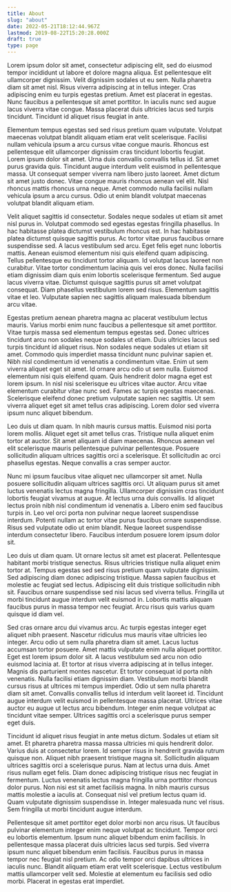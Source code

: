 ```yaml
---
title: About
slug: "about"
date: 2022-05-21T18:12:44.967Z
lastmod: 2019-08-22T15:20:28.000Z
draft: true
type: page
---
```


Lorem ipsum dolor sit amet, consectetur adipiscing elit, sed do eiusmod tempor incididunt ut labore et dolore magna aliqua. Est pellentesque elit ullamcorper dignissim. Velit dignissim sodales ut eu sem. Nulla pharetra diam sit amet nisl. Risus viverra adipiscing at in tellus integer. Cras adipiscing enim eu turpis egestas pretium. Amet est placerat in egestas. Nunc faucibus a pellentesque sit amet porttitor. In iaculis nunc sed augue lacus viverra vitae congue. Massa placerat duis ultricies lacus sed turpis tincidunt. Tincidunt id aliquet risus feugiat in ante.

Elementum tempus egestas sed sed risus pretium quam vulputate. Volutpat maecenas volutpat blandit aliquam etiam erat velit scelerisque. Facilisi nullam vehicula ipsum a arcu cursus vitae congue mauris. Rhoncus est pellentesque elit ullamcorper dignissim cras tincidunt lobortis feugiat. Lorem ipsum dolor sit amet. Urna duis convallis convallis tellus id. Sit amet purus gravida quis. Tincidunt augue interdum velit euismod in pellentesque massa. Ut consequat semper viverra nam libero justo laoreet. Amet dictum sit amet justo donec. Vitae congue mauris rhoncus aenean vel elit. Nisl rhoncus mattis rhoncus urna neque. Amet commodo nulla facilisi nullam vehicula ipsum a arcu cursus. Odio ut enim blandit volutpat maecenas volutpat blandit aliquam etiam.

Velit aliquet sagittis id consectetur. Sodales neque sodales ut etiam sit amet nisl purus in. Volutpat commodo sed egestas egestas fringilla phasellus. In hac habitasse platea dictumst vestibulum rhoncus est. In hac habitasse platea dictumst quisque sagittis purus. Ac tortor vitae purus faucibus ornare suspendisse sed. A lacus vestibulum sed arcu. Eget felis eget nunc lobortis mattis. Aenean euismod elementum nisi quis eleifend quam adipiscing. Tellus pellentesque eu tincidunt tortor aliquam. Id volutpat lacus laoreet non curabitur. Vitae tortor condimentum lacinia quis vel eros donec. Nulla facilisi etiam dignissim diam quis enim lobortis scelerisque fermentum. Sed augue lacus viverra vitae. Dictumst quisque sagittis purus sit amet volutpat consequat. Diam phasellus vestibulum lorem sed risus. Elementum sagittis vitae et leo. Vulputate sapien nec sagittis aliquam malesuada bibendum arcu vitae.

Egestas pretium aenean pharetra magna ac placerat vestibulum lectus mauris. Varius
morbi enim nunc faucibus a pellentesque sit amet porttitor. Vitae turpis massa sed
elementum tempus egestas sed. Donec ultrices tincidunt arcu non sodales neque sodales
ut etiam. Duis ultricies lacus sed turpis tincidunt id aliquet risus. Non sodales
neque sodales ut etiam sit amet. Commodo quis imperdiet massa tincidunt nunc pulvinar
sapien et. Nibh nisl condimentum id venenatis a condimentum vitae. Enim ut sem viverra
aliquet eget sit amet. Id ornare arcu odio ut sem nulla. Euismod elementum nisi quis
eleifend quam. Quis hendrerit dolor magna eget est lorem ipsum. In nisl nisi scelerisque
eu ultrices vitae auctor. Arcu vitae elementum curabitur vitae nunc sed. Fames ac
turpis egestas maecenas. Scelerisque eleifend donec pretium vulputate sapien nec
sagittis. Ut sem viverra aliquet eget sit amet tellus cras adipiscing. Lorem dolor
sed viverra ipsum nunc aliquet bibendum.

Leo duis ut diam quam. In nibh mauris cursus mattis. Euismod nisi porta lorem mollis. Aliquet eget sit amet tellus cras. Tristique nulla aliquet enim tortor at auctor. Sit amet aliquam id diam maecenas. Rhoncus aenean vel elit scelerisque mauris pellentesque pulvinar pellentesque. Posuere sollicitudin aliquam ultrices sagittis orci a scelerisque. Et sollicitudin ac orci phasellus egestas. Neque convallis a cras semper auctor.

Nunc mi ipsum faucibus vitae aliquet nec ullamcorper sit amet. Nulla posuere sollicitudin aliquam ultrices sagittis orci. Ut aliquam purus sit amet luctus venenatis lectus magna fringilla. Ullamcorper dignissim cras tincidunt lobortis feugiat vivamus at augue. At lectus urna duis convallis. Id aliquet lectus proin nibh nisl condimentum id venenatis a. Libero enim sed faucibus turpis in. Leo vel orci porta non pulvinar neque laoreet suspendisse interdum. Potenti nullam ac tortor vitae purus faucibus ornare suspendisse. Risus sed vulputate odio ut enim blandit. Neque laoreet suspendisse interdum consectetur libero. Faucibus interdum posuere lorem ipsum dolor sit.

Leo duis ut diam quam. Ut ornare lectus sit amet est placerat. Pellentesque habitant morbi tristique senectus. Risus ultricies tristique nulla aliquet enim tortor at. Tempus egestas sed sed risus pretium quam vulputate dignissim. Sed adipiscing diam donec adipiscing tristique. Massa sapien faucibus et molestie ac feugiat sed lectus. Adipiscing elit duis tristique sollicitudin nibh sit. Faucibus ornare suspendisse sed nisi lacus sed viverra tellus. Fringilla ut morbi tincidunt augue interdum velit euismod in. Lobortis mattis aliquam faucibus purus in massa tempor nec feugiat. Arcu risus quis varius quam quisque id diam vel.

Sed cras ornare arcu dui vivamus arcu. Ac turpis egestas integer eget aliquet nibh praesent. Nascetur ridiculus mus mauris vitae ultricies leo integer. Arcu odio ut sem nulla pharetra diam sit amet. Lacus luctus accumsan tortor posuere. Amet mattis vulputate enim nulla aliquet porttitor. Eget est lorem ipsum dolor sit. A lacus vestibulum sed arcu non odio euismod lacinia at. Et tortor at risus viverra adipiscing at in tellus integer. Magnis dis parturient montes nascetur. Et tortor consequat id porta nibh venenatis. Nulla facilisi etiam dignissim diam. Vestibulum morbi blandit cursus risus at ultrices mi tempus imperdiet. Odio ut sem nulla pharetra diam sit amet. Convallis convallis tellus id interdum velit laoreet id. Tincidunt augue interdum velit euismod in pellentesque massa placerat. Ultrices vitae auctor eu augue ut lectus arcu bibendum. Integer enim neque volutpat ac tincidunt vitae semper. Ultrices sagittis orci a scelerisque purus semper eget duis.

Tincidunt id aliquet risus feugiat in ante metus dictum. Sodales ut etiam sit amet. Et pharetra pharetra massa massa ultricies mi quis hendrerit dolor. Varius duis at consectetur lorem. Id semper risus in hendrerit gravida rutrum quisque non. Aliquet nibh praesent tristique magna sit. Sollicitudin aliquam ultrices sagittis orci a scelerisque purus. Nam at lectus urna duis. Amet risus nullam eget felis. Diam donec adipiscing tristique risus nec feugiat in fermentum. Luctus venenatis lectus magna fringilla urna porttitor rhoncus dolor purus. Non nisi est sit amet facilisis magna. In nibh mauris cursus mattis molestie a iaculis at. Consequat nisl vel pretium lectus quam id. Quam vulputate dignissim suspendisse in. Integer malesuada nunc vel risus. Sem fringilla ut morbi tincidunt augue interdum.

Pellentesque sit amet porttitor eget dolor morbi non arcu risus. Ut faucibus pulvinar elementum integer enim neque volutpat ac tincidunt. Tempor orci eu lobortis elementum. Ipsum nunc aliquet bibendum enim facilisis. In pellentesque massa placerat duis ultricies lacus sed turpis. Sed viverra ipsum nunc aliquet bibendum enim facilisis. Faucibus purus in massa tempor nec feugiat nisl pretium. Ac odio tempor orci dapibus ultrices in iaculis nunc. Blandit aliquam etiam erat velit scelerisque. Lectus vestibulum mattis ullamcorper velit sed. Molestie at elementum eu facilisis sed odio morbi. Placerat in egestas erat imperdiet.
